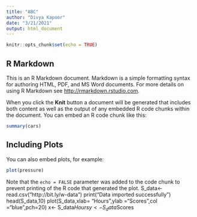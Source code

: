 ```yaml
---
title: "ABC"
author: "Divya Kapoor"
date: "3/21/2021"
output: html_document
---
```


```r
knitr::opts_chunk$set(echo = TRUE)
```

## R Markdown

This is an R Markdown document. Markdown is a simple formatting syntax for authoring HTML, PDF, and MS Word documents. For more details on using R Markdown see <http://rmarkdown.rstudio.com>.

When you click the **Knit** button a document will be generated that includes both content as well as the output of any embedded R code chunks within the document. You can embed an R code chunk like this:

```r
summary(cars)
```

## Including Plots

You can also embed plots, for example:

```r
plot(pressure)
```

Note that the `echo = FALSE` parameter was added to the code chunk to prevent printing of the R code that generated the plot.
S_data<- read.csv("http://bit.ly/w-data")
print("Data imported successfully")
head(S_data,10)
plot(S_data,xlab= "Hours",ylab ="Scores",col ="blue",pch=20)
x<- S_data$Hours
y<- S_data$Scores

